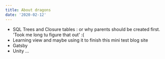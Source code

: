 ```yaml
---
title: About dragons
date: '2020-02-12'
---
```


* SQL Trees and Closure tables : or why parents should be created first. 'Took me long tu figure that out' :(
* Learning view and maybe using it to finish this mini test blog site
* Gatsby
* Unity
...
